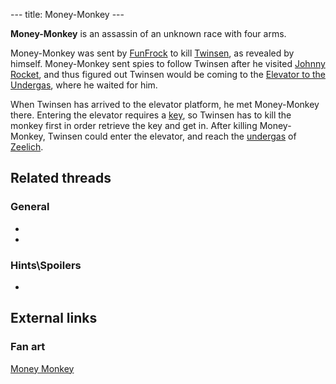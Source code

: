 ---
title: Money-Monkey
---

{{twinsunica import}}{{Infobox Enemy
 |image=Money-Monkey.jpg
 |race=creature|label=Monkey
 |gender=male
 |size=large
 |lba1=
 |lba2=yes
 |alignment=mercenary
 |occupation=Assassin
 |requires=
 |melee=yes
 |ranged=yes
 |magic=
 |explosive=yes
 |range=
 |speed=
 |damage=
 |rate=
 |reaction=
 |recovery=
}}

'''Money-Monkey''' is an assassin of an unknown race with four arms.

Money-Monkey was sent by [[FunFrock]] to kill [[Twinsen]], as revealed by himself. {{qdb|1666}} Money-Monkey sent spies to follow Twinsen after he visited [[Johnny Rocket]], and thus figured out Twinsen would be coming to the [[Elevator to the Undergas]], where he waited for him. {{qdb|1667}}

When Twinsen has arrived to the elevator platform, he met Money-Monkey there. Entering the elevator requires a [[key]], so Twinsen has to kill the monkey first in order retrieve the key and get in. After killing Money-Monkey, Twinsen could enter the elevator, and reach the [[undergas]] of [[Zeelich]].

==Related threads==
===General===
* {{thread|id=10446|title=i cant get to the monkey!}}
* {{thread|id=11905|title=whoever has done this is a genius}}

===Hints\Spoilers===
* {{thread|id=9495|title=Problem!}}

==External links==
===Fan art===
[http://www.deviantart.com/view/14459059/ Money Monkey]

<!-- remove these category links when they're all automated by categorizers...
[[Category:Unknown Species]]
[[Category:Male characters]]
[[Category:Large characters]]
[[Category:Adult characters]]
[[Category:Foe]]
[[Category:Melee fighters]] -->